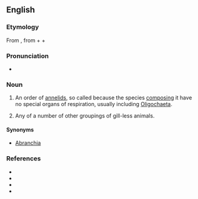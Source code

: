 {{also|Abranchiata}}
==English==


===Etymology===
From {{etyl|NL.|en}}, from {{etyl|grc|en}} {{m|grc|ἀ-||not}} + {{m|grc|βράγχια||gills}} + {{m|la|-ata}}

===Pronunciation===
* {{a|US}} {{IPA|en|/eɪˈbɹæŋ.kiˌɑ.tə/|/eɪˈbɹæŋ.kiˌeɪ.tə/}}

===Noun===
{{en-noun|-}}

# {{lb|en|obsolete|zoology}} An order of [[annelid]]s, so called because the species [[composing]] it have no special organs of respiration, usually including [[Oligochaeta]].
# {{lb|en|obsolete|zoology }}Any of a number of other groupings of gill-less animals.

====Synonyms====
* [[Abranchia]]

===References===
* {{pedia|Annelida}}
* {{specieslite|Annelida}}
* {{R:OneLook}}
* {{R:Century 1911}}